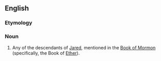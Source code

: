 ==English==

===Etymology===
{{suffix|Jared|ite|lang=en}}

===Noun===
{{wikipedia}}
{{en-noun}}

# {{context|Mormonism|lang=en}} Any of the descendants of [[Jared]], mentioned in the [[Book of Mormon]] (specifically, the Book of [[Ether]]).